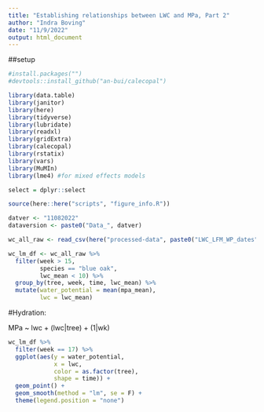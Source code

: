 ```yaml
---
title: "Establishing relationships between LWC and MPa, Part 2"
author: "Indra Boving"
date: "11/9/2022"
output: html_document
---
```


##setup
```r
#install.packages("")
#devtools::install_github("an-bui/calecopal")

library(data.table)
library(janitor)
library(here)
library(tidyverse)
library(lubridate)
library(readxl)
library(gridExtra)
library(calecopal)
library(rstatix)
library(vars)
library(MuMIn)
library(lme4) #for mixed effects models

select = dplyr::select

source(here::here("scripts", "figure_info.R"))

datver <- "11082022"
dataversion <- paste0("Data_", datver)
```

```r
wc_all_raw <- read_csv(here("processed-data", paste0("LWC_LFM_WP_dates",datver,".csv")), show_col_types = FALSE) 

wc_lm_df <- wc_all_raw %>% 
  filter(week > 15, 
         species == "blue oak", 
         lwc_mean < 10) %>% 
  group_by(tree, week, time, lwc_mean) %>% 
  mutate(water_potential = mean(mpa_mean), 
         lwc = lwc_mean) 
```

#Hydration: 

MPa ~ lwc + (lwc|tree) + (1|wk)

```r
wc_lm_df %>% 
  filter(week == 17) %>% 
  ggplot(aes(y = water_potential, 
             x = lwc, 
             color = as.factor(tree), 
             shape = time)) +
  geom_point() + 
  geom_smooth(method = "lm", se = F) +
  theme(legend.position = "none")
```

